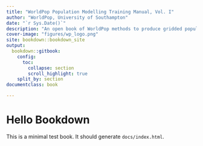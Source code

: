```yaml
--- 
title: "WorldPop Population Modelling Training Manual, Vol. I"
author: "WorldPop, University of Southampton"
date: "`r Sys.Date()`"
description: "An open book of WorldPop methods to produce gridded population estimates."
cover-image: "figures/wp_logo.png"
site: bookdown::bookdown_site
output: 
  bookdown::gitbook:
    config:
      toc:
        collapse: section
        scroll_highlight: true
    split_by: section
documentclass: book

---
```


# Hello Bookdown

This is a minimal test book. It should generate `docs/index.html`.


